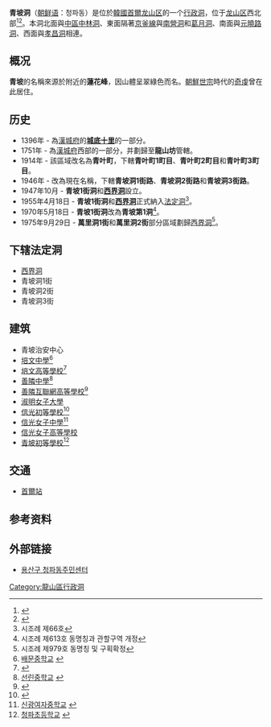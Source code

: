 {{Infobox Korean settlement
| title=青坡洞
| img= 
| imgwidth= 
| imgcaption= 
| hangul=청파동
| hanja=靑坡洞
| rr=Cheongpa-dong
| mr=Ch'ŏngp'a-tong
| area_km2=0.91
| pop=24667
| popnote=
| popyear=2011.12.31
| popden_km2= 
| popdennote=
| divs=4个法定洞
| map=Cheongpadong-yongsangu.png
| mapcaption=
}}

'''青坡洞'''（[[朝鲜语|朝鲜语]]：청파동）是位於[[大韓民國|韓國]][[首爾|首爾]][[龙山区_(首尔)|龙山区]]的一个[[行政洞|行政洞]]，位于[[龙山区_(首尔)|龙山区]]西北部<ref name="encyber">{{cite web |url=http://www.encyber.com/search_w/ctdetail.php?masterno=732278&contentno=732278 |title=청파동 (Cheongpa-dong 靑坡洞) |publisher=Doosan Encyclopedia |accessdate=2008-04-21 |language=ko }}{{dead link|date=十一月 2017 |bot=InternetArchiveBot }}</ref><ref name="Yeongdeungpo-gu">{{cite web |url=http://yongsan.go.kr/my_yongsan/condition/e_body.asp |publisher=Yongsan-gu official site |title=The origin of dongs |accessdate=2008-04-21 |language=ko |deadurl=yes |archiveurl=https://web.archive.org/web/20060526163943/http://yongsan.go.kr/my_yongsan/condition/e_body.asp |archivedate=2006-05-26 }}</ref>。本洞北面與[[中區_(首爾)|中區]][[中林洞|中林洞]]、東面隔著[[京釜線|京釜線]]與[[南營洞|南營洞]]和[[葛月洞|葛月洞]]、南面與[[元曉路洞|元曉路洞]]、西面與[[孝昌洞|孝昌洞]]相連。

==概况==
'''青坡'''的名稱來源於附近的'''蓮花峰'''，因山體呈翠綠色而名。[[朝鮮世宗|朝鮮世宗]]時代的[[奇虔|奇虔]]曾在此居住。

==历史==
*1396年 - 為[[漢城府|漢城府]]的'''[[城底十里|城底十里]]'''的一部分。
*1751年 - 為[[漢城府|漢城府]]西部的一部分，并劃歸至'''龍山坊'''管轄。
*1914年 - 該區域改名為'''青叶町'''，下轄'''青叶町1町目'''、'''青叶町2町目'''和'''青叶町3町目'''。
*1946年 - 改為現在名稱，下轄'''青坡洞1街路'''、'''青坡洞2街路'''和'''青坡洞3街路'''。
*1947年10月 - '''青坡1街洞'''和'''[[西界洞|西界洞]]'''設立。
*1955年4月18日 - '''青坡1街洞'''和'''[[西界洞|西界洞]]'''正式納入[[法定洞|法定洞]]<ref>시조례 제66호</ref>。
*1970年5月18日 - '''青坡1街洞'''改為'''青坡第1洞'''<ref>시조례 제613호 동명칭과 관할구역 개정</ref>。
*1975年9月29日 - '''萬里洞1街'''和'''萬里洞2街'''部分區域劃歸[[西界洞|西界洞]]<ref>시조례 제979호 동명칭 및 구획확정</ref>。

==下辖法定洞==
*[[西界洞|西界洞]]
*青坡洞1街
*青坡洞2街
*青坡洞3街

==建筑==
*青坡治安中心
*[[培文中學|培文中學]]<ref>[http://www.baemoon.ms.kr/ 배문중학교] {{webarchive|url=https://web.archive.org/web/20140516210307/http://baemoon.ms.kr/ |date=2014-05-16 }}</ref>
*[[培文高等學校|培文高等學校]]<ref>{{cite web|url=http://www.baemoon.hs.kr/ |title=Archived copy |accessdate=2013-09-21 |deadurl=yes |archiveurl=https://web.archive.org/web/20140516202421/http://baemoon.hs.kr/ |archivedate=2014-05-16 |df= }}</ref>
*[[善隣中學|善隣中學]]<ref>[http://www.sunrin.ms.kr 선린중학교] {{webarchive|url=https://web.archive.org/web/20140516190218/http://sunrin.ms.kr/ |date=2014-05-16 }}</ref>
*[[善隣互聯網高等學校|善隣互聯網高等學校]]<ref>{{Cite web |url=http://www.sunrint.hs.kr/ |title=선린인터넷고등학교 |accessdate=2016-12-25 |archive-date=2000-12-06 |archive-url=https://web.archive.org/web/20001206204500/http://www.sunrint.hs.kr/ |dead-url=yes }}</ref>
*[[淑明女子大學|淑明女子大學]]
*[[信光初等學校|信光初等學校]]<ref>{{Cite web |url=http://www.shinkwang.es.kr/ |title=신광초등학교 |access-date=2016-12-25 |archive-date=2021-01-17 |archive-url=https://web.archive.org/web/20210117183951/http://shinkwang.es.kr/ |dead-url=no }}</ref>
*[[信光女子中學|信光女子中學]]<ref>[http://www.shinkwang.hs.kr/ 신광여자중학교] {{webarchive|url=https://web.archive.org/web/20140516190526/http://shinkwang.hs.kr/ |date=2014-05-16 }}</ref>
*[[信光女子高等學校|信光女子高等學校]]
*[[青坡初等學校|青坡初等學校]]<ref>[http://www.s-cheongpa.es.kr/index/index.do 청파초등학교] {{webarchive|url=https://web.archive.org/web/20130925064911/http://www.s-cheongpa.es.kr/index/index.do |date=2013-09-25 }}</ref>

==交通==
*[[首爾站|首爾站]]

==参考资料==
{{Reflist}}

==外部链接==
*[http://www.yongsan.go.kr/site/dc/index.jsp?sitecdv=S0000404 용산구 청파동주민센터]

{{首尔特别市龙山区}}

[[Category:龍山區行政洞|Category:龍山區行政洞]]